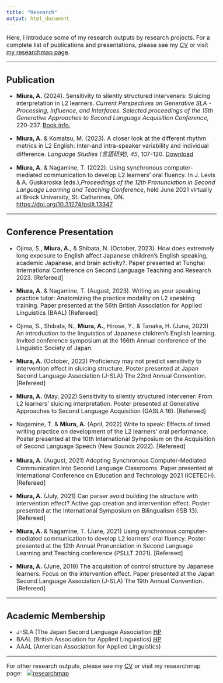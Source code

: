 ---
title: "Research"
output: html_document
---

<style type="text/css">

body, td {
   font-size: 16px;
}
<!-- code.r{ -->
<!--   font-size: 12px; -->
<!-- } -->
<!-- pre { -->
<!--   font-size: 12px -->
<!-- } -->
</style>


Here, I introduce some of my research outputs by research projects. For a complete list of publications and presentations, please see my [CV](https:) or visit [my researchmap page](https://researchmap.jp/atsushimiura).

----------

## **Publication**

-   **Miura, A.** (2024). Sensitivity to silently structured interveners: Sluicing interpretation in L2 learners. *Current Perspectives on Generative SLA - Processing, Influence, and Interfaces. Selected proceedings of the 15th Generative Approaches to Second Language Acquisition Conference*, 220-237. [Book info.](https://benjamins.com/catalog/lald.70)

-   **Miura, A.** & Komatsu, M. (2023). A closer look at the different rhythm metrics in L2 English: Inter-and intra-speaker variability and individual difference. *Language Studies (言語研究), 45*, 107-120. [Download](https://kanagawa-u.repo.nii.ac.jp/records/15369)

-   **Miura, A.** & Nagamine, T. (2022). Using synchronous computer-mediated communication to develop L2 learners’ oral fluency. In J. Levis & A. Guskaroska (eds.),*Proceedings of the 12th Pronunciation in Second Language Learning and Teaching Conference*, held June 2021 virtually at Brock University, St. Catharines, ON. <https://doi.org/10.31274/psllt.13347>

----------

## **Conference Presentation**

-   Ojima, S., **Miura, A.**, & Shibata, N. (October, 2023). How does extremely long exposure to English affect Japanese children's English speaking, academic Japanese, and brain activity?. Paper presented at Tunghai International Conference on Second Language Teaching and Research 2023. [Refereed]

-   **Miura, A.** & Nagamine, T. (August, 2023). Writing as your speaking practice tutor: Anatomizing the practice modality on L2 speaking training. Paper presented at the 56th British Association for Applied Linguistics (BAAL) [Refereed]

-   Ojima, S., Shibata, N., **Miura, A.**, Hirose, Y., & Tanaka, H. (June, 2023) An introduction to the linguistics of Japanese children's English learning. Invited conference symposium at the 166th Annual conference of the Linguistic Society of Japan.

-   **Miura, A.** (October, 2022) Proficiency may not predict sensitivity to intervention effect in sluicing structure. Poster presented at Japan Second Language Association (J-SLA) The 22nd Annual Convention. [Refereed]

-   **Miura, A.** (May, 2022) Sensitivity to silently structured intervener: From L2 learners’ sluicing interpretation. Poster presented at Generative Approaches to Second Language Acquisition (GASLA 16). [Refereed]

-   Nagamine, T. & **Miura, A.** (April, 2022) Write to speak: Effects of timed writing practice on development of the L2 learners' oral performance. Poster presented at the 10th International Symposium on the Acquisition of Second Language Speech (New Sounds 2022). [Refereed]

-   **Miura, A.** (August, 2021) Adopting Synchronous Computer-Mediated　Communication into Second Language Classrooms. Paper presented at International Conference on Education and Technology 2021 (ICETECH). [Refereed]

-   **Miura, A.** (July, 2021) Can parser avoid building the structure with intervention effect? Active gap creation and intervention effect. Poster presented at the International Symposium on Bilingualism (ISB 13). [Refereed]

-   **Miura, A.** & Nagamine, T. (June, 2021) Using synchronous computer-mediated communication to develop L2 learners’ oral fluency. Poster presented at the 12th Annual Pronunciation in Second Language Learning and Teaching conference (PSLLT 2021). [Refereed]

-   **Miura, A.** (June, 2019) The acquisition of control structure by Japanese learners: Focus on the intervention effect. Paper presented at the Japan Second Language Association (J-SLA) The 19th Annual Convention. [Refereed]

----------
      

## **Academic Membership**                                                          
-   J-SLA (The Japan Second Language Association [HP](https://www.j-sla.org/)         
-   BAAL (British Association for Applied Linguistics) [HP](https://www.baal.org.uk/) 
-   AAAL (American Association for Applied Linguistics)                               

----------
For other research outputs, please see my [CV](https://) or visit my researchmap page:   <a href='https://researchmap.jp/atsushimiura' target='_blank'><img src="https://researchmap.jp/outline/img/researchmap130.gif" title="researchmap" alt="researchmap" border="0"/></a>
